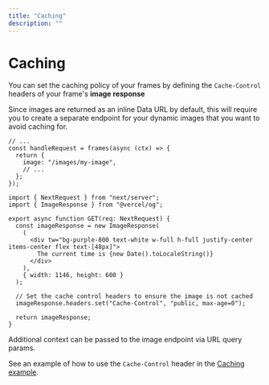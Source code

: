 ```yaml
---
title: "Caching"
description: ""
---
```


# Caching

You can set the caching policy of your frames by defining the `Cache-Control` headers of your frame's **image response**

Since images are returned as an inline Data URL by default, this will require you to create a separate endpoint for your dynamic images that you want to avoid caching for.

```tsx [frames/route.tsx]
// ...
const handleRequest = frames(async (ctx) => {
  return {
    image: "/images/my-image",
    // ...
  };
});
```

```tsx [frames/images/my-image.tsx]
import { NextRequest } from "next/server";
import { ImageResponse } from "@vercel/og";

export async function GET(req: NextRequest) {
  const imageResponse = new ImageResponse(
    (
      <div tw="bg-purple-800 text-white w-full h-full justify-center items-center flex text-[48px]">
        The current time is {new Date().toLocaleString()}
      </div>
    ),
    { width: 1146, height: 600 }
  );

  // Set the cache control headers to ensure the image is not cached
  imageResponse.headers.set("Cache-Control", "public, max-age=0");

  return imageResponse;
}
```

Additional context can be passed to the image endpoint via URL query params.

See an example of how to use the `Cache-Control` header in the [Caching example](https://github.com/framesjs/frames.js/tree/main/examples/framesjs-starter/app/examples/new-api-cache-control).
